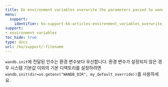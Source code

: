 ---
title: Do environment variables overwrite the parameters passed to wandb.init()?
menu:
  support:
    identifier: ko-support-kb-articles-environment_variables_overwrite_parameters
support:
- environment variables
toc_hide: true
type: docs
url: /ko/support/:filename
---

`wandb.init`에 전달된 인수는 환경 변수보다 우선합니다. 환경 변수가 설정되지 않은 경우 시스템 기본값 이외의 기본 디렉토리를 설정하려면 `wandb.init(dir=os.getenv("WANDB_DIR", my_default_override))`를 사용하세요.

